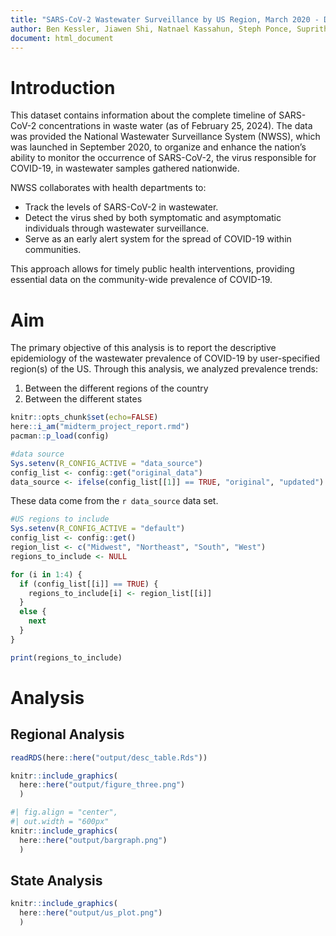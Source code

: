 ```yaml
---
title: "SARS-CoV-2 Wastewater Surveillance by US Region, March 2020 - December 2023"
author: Ben Kessler, Jiawen Shi, Natnael Kassahun, Steph Ponce, Suprithi Pingle
document: html_document
---
```

# **Introduction**
This dataset contains information about the complete timeline of SARS-CoV-2 concentrations in waste water (as of February 25, 2024). The data was provided the National Wastewater Surveillance System (NWSS), which was launched in September 2020, to organize and enhance the nation's ability to monitor the occurrence of SARS-CoV-2, the virus responsible for COVID-19, in wastewater samples gathered nationwide. 

NWSS collaborates with health departments to:

* Track the levels of SARS-CoV-2 in wastewater.
* Detect the virus shed by both symptomatic and asymptomatic individuals through wastewater surveillance.
* Serve as an early alert system for the spread of COVID-19 within communities.

This approach allows for timely public health interventions, providing essential data on the community-wide prevalence of COVID-19.

# **Aim**
The primary objective of this analysis is to report the descriptive epidemiology of the wastewater prevalence of COVID-19 by user-specified region(s) of the US. Through this analysis, we analyzed prevalence trends:

1. Between the different regions of the country
2. Between the different states

```r

knitr::opts_chunk$set(echo=FALSE)
here::i_am("midterm_project_report.rmd")
pacman::p_load(config)

```

```r

#data source
Sys.setenv(R_CONFIG_ACTIVE = "data_source")
config_list <- config::get("original_data")
data_source <- ifelse(config_list[[1]] == TRUE, "original", "updated")

```

These data come from the `r data_source` data set.

```r

#US regions to include
Sys.setenv(R_CONFIG_ACTIVE = "default")
config_list <- config::get()
region_list <- c("Midwest", "Northeast", "South", "West")
regions_to_include <- NULL

for (i in 1:4) {
  if (config_list[[i]] == TRUE) {
    regions_to_include[i] <- region_list[[i]]
  }
  else {
    next
  }
}

print(regions_to_include)

```

# **Analysis**

## Regional Analysis

```r
readRDS(here::here("output/desc_table.Rds"))
```


```r
knitr::include_graphics(
  here::here("output/figure_three.png")
  )
```

```r
#| fig.align = "center",
#| out.width = "600px"
knitr::include_graphics(
  here::here("output/bargraph.png")
  )
```

## State Analysis

```r
knitr::include_graphics(
  here::here("output/us_plot.png")
  )
```